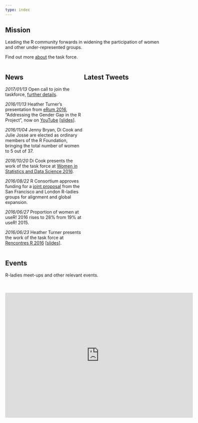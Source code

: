 ```yaml
---
type: index
---
```


## Mission

Leading the R community forwards in widening the participation of women and other under-represented groups.

Find out more [about](about) the task force.

<div style = "display: flex; align-items: flexstart;">
<div style = "width:50%">
<!-- need to use <a></a> here as markdown href don't seem to work in div -->
## News

*2017/01/13* Open call to join the taskforce, [further details](/blog/2017/01/13/call-to-join-forwards/).

*2016/11/13* Heather Turner's presentation from <a href="http://erum.ue.poznan.pl/">eRum 2016</a>, "Addressing the Gender Gap in the R Project", now on <a href="https://www.youtube.com/watch?v=fp6JY7cirww&list=PLCsJUtCRSFbejqCqAURNVOFFpoDCMeuO5">YouTube</a> [<a href="http://rpubs.com/hturner/eRum2016">slides</a>].

*2016/11/04* Jenny Bryan, Di Cook and Julie Josse are elected as ordinary members of the R Foundation, bringing the total number of women to 5 out of 37.

*2016/10/20* Di Cook presents the work of the task force at <a href="https://ww2.amstat.org/meetings/wsds/2016/onlineprogram/AbstractDetails.cfm?AbstractID=303353)">Women in Statistics and Data Science 2016</a>.

*2016/08/22* R Consortium approves funding for a <a href="https://www.r-consortium.org/blog/2016/08/22/the-r-consortium-funds-three-projects-in-july">joint proposal</a> from the San Francisco and London R-ladies groups for alignment and global expansion.

*2016/06/27* Proportion of women at useR! 2016 rises to 28% from 19% at useR! 2015.

*2016/06/23* Heather Turner presents the work of the task force at <a href="https://r2016-toulouse.sciencesconf.org/">Rencontres R 2016</a> [<a href="http://rpubs.com/hturner/RencontresR2016">slides</a>].
</div>
<!--https://dev.twitter.com/web/embedded-timelines/parameters -->
<!-- data-tweet-limit="3" -->
<div style = "width:50%">
## Latest Tweets
<a class="twitter-timeline" data-height = "500" data-theme="light" data-chrome="noheader" href="https://twitter.com/R_Forwards"></a> <script async src="https://platform.twitter.com/widgets.js" charset="utf-8"></script>
</div>
</div>

## Events

R-ladies meet-ups and other relevant events. 
      
<br>     
<iframe src="https://calendar.google.com/calendar/embed?title=FORWARDS%20calendar&amp;mode=AGENDA&amp;height=600&amp;wkst=1&amp;bgcolor=%23FFFFFF&amp;src=98i553ll9id8l35qmj5u05ui7o%40group.calendar.google.com&amp;&amp;src=3ahe2f1q4a3upfu8096g5odu0n5h8icp%40import.calendar.google.com&amp;color=%232952A3&amp;ctz=Australia%2FSydney" style="border-width: 0; display: block; margin: 0 auto;" width="600" height="400" frameborder="0" scrolling="no"></iframe>

 